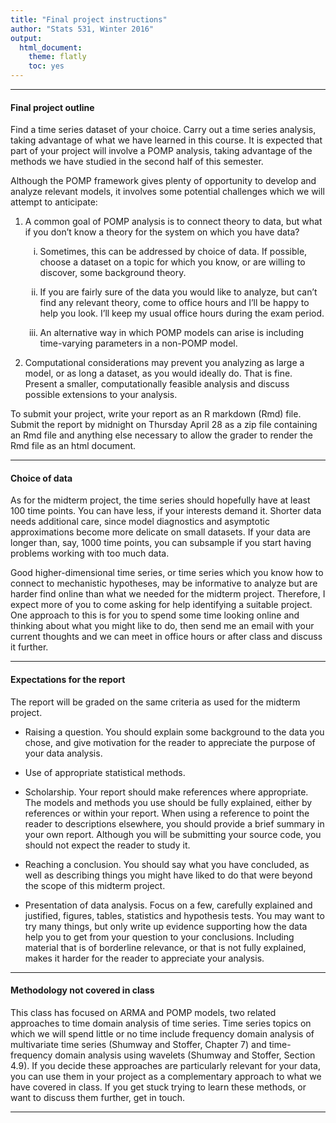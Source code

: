 ```yaml
---
title: "Final project instructions"
author: "Stats 531, Winter 2016"
output:
  html_document:
    theme: flatly
    toc: yes
---
```


\newcommand\prob{\mathbb{P}}
\newcommand\E{\mathbb{E}}
\newcommand\var{\mathrm{Var}}
\newcommand\cov{\mathrm{Cov}}

-----------


#### Final project outline

Find a time series dataset of your choice. Carry out a time series analysis, taking advantage of what we have learned in this course. It is expected that part of your project will involve a POMP analysis, taking advantage of the methods we have studied in the second half of this semester. 

Although the POMP framework gives plenty of opportunity to develop and analyze relevant models, it involves some potential challenges which we will attempt to anticipate:

1. A common goal of POMP analysis is to connect theory to data, but what if you don't know a theory for the system on which you have data? 

    i. Sometimes, this can be addressed by choice of data. If possible, choose a dataset on a topic for which you know, or are willing to discover, some background theory.

    ii. If you are fairly sure of the data you would like to analyze, but can't find any relevant theory, come to office hours and I'll be happy to help you look. I'll keep my usual office hours during the exam period.

    iii. An alternative way in which POMP models can arise is including time-varying parameters in a non-POMP model. 

2. Computational considerations may prevent you analyzing as large a model, or as long a dataset, as you would ideally do. That is fine. Present a smaller, computationally feasible analysis and discuss possible extensions to  your analysis.


To submit your project, write your report as an R markdown (Rmd) file.  Submit the report by midnight on Thursday April 28 as a zip file containing an Rmd file and anything else necessary to allow the grader to render the Rmd file as an html document.

---------

#### Choice of data

 As for the midterm project, the time series should hopefully have at least 100 time points. You can have less, if your interests demand it. Shorter data needs additional care, since model diagnostics and asymptotic approximations become more delicate on small datasets. If your data are longer than, say, 1000 time points, you can subsample if you start having problems working with too much data. 

Good higher-dimensional time series, or time series which you know how to connect to mechanistic hypotheses, may be informative to analyze but are harder find online than what we needed for the midterm project. Therefore, I expect more of you to come asking for help identifying a suitable project. One approach to this is for you to spend some time looking online and thinking about what you might like to do, then send me an email with your current thoughts and we can meet in office hours or after class and discuss it further.

----------

#### Expectations for the report

The report will be graded on the same criteria as used for the midterm project.

* Raising a question. You should explain some background to the data you chose, and give motivation for the reader to appreciate the purpose of your data analysis. 

* Use of appropriate statistical methods.

* Scholarship. Your report should make references where appropriate. The models and methods you use should be fully explained, either by references or within your report. When using a reference to point the reader to descriptions elsewhere, you should provide a brief summary in your own report. Although you will be submitting your source code, you should not expect the reader to study it.

* Reaching a conclusion. You should say what you have concluded, as well as describing things you might have liked to do that were beyond the scope of this midterm project.

* Presentation of data analysis. Focus on a few, carefully explained and justified, figures, tables, statistics and hypothesis tests. You may want to try many things, but only write up evidence supporting how the data help you to get from your question to your conclusions. Including material that is of borderline relevance, or that is not fully explained, makes it harder for the reader to appreciate your analysis.

------------

#### Methodology not covered in class

This class has focused on ARMA and POMP models, two related approaches to time domain analysis of time series. Time series topics on which we will spend little or no time include frequency domain analysis of multivariate time series (Shumway and Stoffer, Chapter 7) and time-frequency domain analysis using wavelets (Shumway and Stoffer, Section 4.9). If you decide these approaches are particularly relevant for your data, you can use them in your project as a complementary approach to what we have covered in class. If you get stuck trying to learn these methods, or want to discuss them further, get in touch.

--------



 
